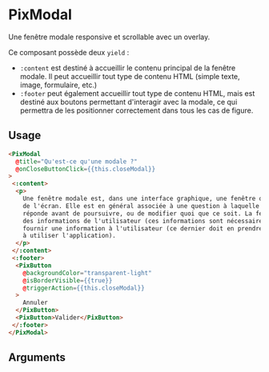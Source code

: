 

<Meta
  title="Basics/Modal"
  component="PixModal"
  decorators={[centered]}
  argTypes={stories.argTypes}
/>

# PixModal

Une fenêtre modale responsive et scrollable avec un overlay.

Ce composant possède deux `yield` :

- `:content` est destiné à accueillir le contenu principal de la fenêtre modale. Il peut accueillir tout type de
  contenu HTML (simple texte, image, formulaire, etc.)
- `:footer` peut également accueillir tout type de contenu HTML, mais est destiné aux boutons permettant d'interagir
  avec la modale, ce qui permettra de les positionner correctement dans tous les cas de figure.

<Canvas>
  <Story name="Default" story={stories.Default} height={500} />
</Canvas>

## Usage

```html
<PixModal
  @title="Qu'est-ce qu'une modale ?"
  @onCloseButtonClick={{this.closeModal}}
>
 <:content>
  <p>
    Une fenêtre modale est, dans une interface graphique, une fenêtre qui prend le contrôle total du clavier et
    de l'écran. Elle est en général associée à une question à laquelle il est impératif que l'utilisateur
    réponde avant de poursuivre, ou de modifier quoi que ce soit. La fenêtre modale a pour propos : d'obtenir
    des informations de l'utilisateur (ces informations sont nécessaires pour réaliser une opération) ; de
    fournir une information à l'utilisateur (ce dernier doit en prendre connaissance avant de pouvoir continuer
    à utiliser l'application).
  </p>
 </:content>
 <:footer>
  <PixButton
    @backgroundColor="transparent-light"
    @isBorderVisible={{true}}
    @triggerAction={{this.closeModal}}
  >
    Annuler
  </PixButton>
  <PixButton>Valider</PixButton>
 </:footer>
</PixModal>
```

## Arguments

<ArgsTable story="PixModal" />
